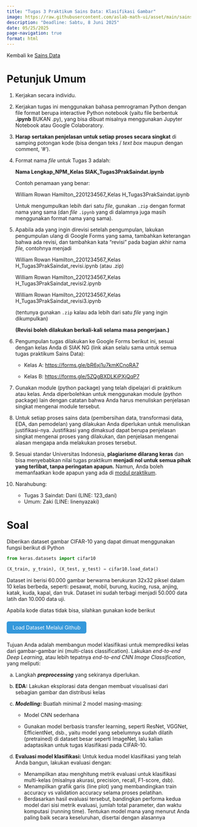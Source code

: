 ```yaml
---
title: "Tugas 3 Praktikum Sains Data: Klasifikasi Gambar"
image: https://raw.githubusercontent.com/aslab-math-ui/asset/main/sains_data/static/aggarwal_nndl_hal321.png
description: "Deadline: Sabtu, 8 Juni 2025"
date: 05/25/2025
page-navigation: true
format: html
---
```

<style>
.btn {
  background-color: #3498db;
  color: white;
  padding: 0.5rem 1rem;
  border-radius: 5px;
  text-decoration: none;
  display: inline-block;
  margin: 0.5rem 0;
}
</style>

Kembali ke [Sains Data](./saindat2025genap.qmd)

# Petunjuk Umum

1. Kerjakan secara individu.

2. Kerjakan tugas ini menggunakan bahasa pemrograman Python dengan file format berupa interactive Python notebook (yaitu file berbentuk **.ipynb** BUKAN .py), yang bisa dibuat misalnya menggunakan Jupyter Notebook atau Google Colaboratory.

3. **Harap sertakan penjelasan untuk setiap proses secara singkat** di samping potongan kode (bisa dengan teks / *text box* maupun dengan comment, ‘#').

4. Format nama *file* untuk Tugas 3 adalah:

    **Nama Lengkap_NPM_Kelas SIAK_Tugas3PrakSaindat.ipynb**

    Contoh penamaan yang benar:

    William Rowan Hamilton_2201234567_Kelas H_Tugas3PrakSaindat.ipynb

    Untuk mengumpulkan lebih dari satu *file*, gunakan `.zip` dengan format nama yang sama (dan *file* `.ipynb` yang di dalamnya juga masih menggunakan format nama yang sama).

5. Apabila ada yang ingin direvisi setelah pengumpulan, lakukan pengumpulan ulang di Google Forms yang sama, tambahkan keterangan bahwa ada revisi, dan tambahkan kata “revisi” pada bagian akhir nama *file,* contohnya menjadi

    William Rowan Hamilton_2201234567_Kelas H_Tugas3PrakSaindat_revisi.ipynb (atau .zip)

    William Rowan Hamilton_2201234567_Kelas H_Tugas3PrakSaindat_revisi2.ipynb

    William Rowan Hamilton_2201234567_Kelas H_Tugas3PrakSaindat_revisi3.ipynb

    (tentunya gunakan `.zip` kalau ada lebih dari satu *file* yang ingin dikumpulkan)

    **(Revisi boleh dilakukan berkali-kali selama masa pengerjaan.)**

6. Pengumpulan tugas dilakukan ke Google Forms berikut ini, sesuai dengan kelas Anda di SIAK NG (link akan selalu sama untuk semua tugas praktikum Sains Data):

    - Kelas A: <https://forms.gle/bR6xj1u7kmKCnoRA7>

    - Kelas B: <https://forms.gle/5ZQgBXDLKiPXjQqP7>

7. Gunakan module (python package) yang telah dipelajari di praktikum atau kelas. Anda diperbolehkan untuk menggunakan module (python package) lain dengan catatan bahwa Anda harus menuliskan penjelasan singkat mengenai module tersebut.

8. Untuk setiap proses sains data (pembersihan data, transformasi data, EDA, dan pemodelan) yang dilakukan Anda diperlukan untuk menuliskan justifikasi-nya. Justifikasi yang dimaksud dapat berupa penjelasan singkat mengenai proses yang dilakukan, dan penjelasan mengenai alasan mengapa anda melakukan proses tersebut.

9. Sesuai standar Universitas Indonesia, **plagiarisme dilarang keras** dan bisa menyebabkan nilai tugas praktikum **menjadi nol untuk semua pihak yang terlibat, tanpa peringatan apapun.** Namun, Anda boleh memanfaatkan kode apapun yang ada di [modul praktikum](./saindat2025genap.qmd).

10. Narahubung:

    - Tugas 3 Saindat: Dani (LINE: 123_dani)
    - Umum: Zaki (LINE: linenyazaki)

# Soal

Diberikan dataset gambar CIFAR-10 yang dapat dimuat menggunakan fungsi berikut di Python

```python
from keras.datasets import cifar10

(X_train, y_train), (X_test, y_test) = cifar10.load_data()
```

Dataset ini berisi 60.000 gambar berwarna berukuran 32x32 piksel dalam 10 kelas berbeda, seperti: pesawat, mobil, burung, kucing, rusa, anjing, katak, kuda, kapal, dan truk. Dataset ini sudah terbagi menjadi 50.000 data latih dan 10.000 data uji.

Apabila kode diatas tidak bisa, silahkan gunakan kode berikut

<a href="./tugas3_manual.ipynb" class="btn">Load Dataset Melalui Github</a>

Tujuan Anda adalah membangun model klasifikasi untuk memprediksi kelas dari gambar-gambar ini (multi-class classification). Lakukan *end-to-end Deep Learning*, atau lebih tepatnya *end-to-end CNN Image Classification*, yang meliputi:

a. Langkah ***preprocessing*** yang sekiranya diperlukan.

b. **EDA:** Lakukan eksplorasi data dengan membuat visualisasi dari sebagian gambar dan distribusi kelas

c. ***Modelling:*** Buatlah minimal 2 model masing-masing:
    - Model CNN sederhana

    - Gunakan model berbasis transfer learning, seperti ResNet, VGGNet, EfficientNet, dsb., yaitu model yang sebelumnya sudah dilatih (pretrained) di dataset besar seperti ImageNet, lalu kalian adaptasikan untuk tugas klasifikasi pada CIFAR-10.

d. **Evaluasi model klasifikasi:** Untuk kedua model klasifikasi yang telah Anda bangun, lakukan evaluasi dengan:
    - Menampilkan atau menghitung metrik evaluasi untuk klasifikasi multi-kelas (misalnya akurasi, precision, recall, F1-score, dsb).
    - Menampilkan grafik garis (line plot) yang membandingkan train accuracy vs validation accuracy selama proses pelatihan.
    - Berdasarkan hasil evaluasi tersebut, bandingkan performa kedua model dari sisi metrik evaluasi, jumlah total parameter, dan waktu komputasi (running time). Tentukan model mana yang menurut Anda paling baik secara keseluruhan, disertai dengan alasannya
